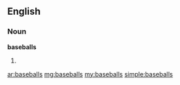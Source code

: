{{also|Baseballs}}
==English==
===Noun===
'''baseballs'''
# {{plural of|[[baseball]]}}

[[ar:baseballs]]
[[mg:baseballs]]
[[my:baseballs]]
[[simple:baseballs]]